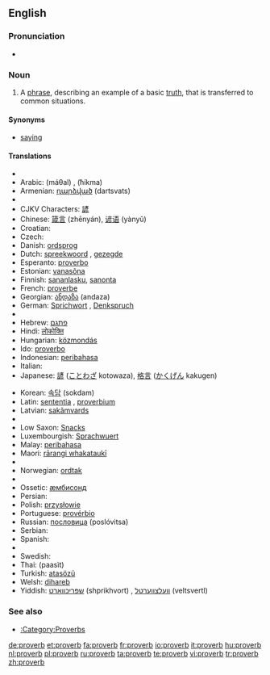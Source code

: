 {{see|Proverbs}}
{{wikipedia}}
==English==

===Pronunciation===
*{{audio|en-us-proverb.ogg|Audio (US)}}

===Noun===
{{en-noun}}

# A [[phrase]], describing an example of a basic [[truth]], that is transferred to common situations.

====Synonyms====
*[[saying]]

====Translations====
{{top}}
*{{trreq|Albanian}}
*Arabic: {{Arab|[[مثل|مَثَلٌ]]}} (máθal) {{m}}, {{Arab|[[حكمة]]}} (ħíkma) {{f}}
*Armenian: [[դարձված]] (dartsvats)
*{{trreq|Basque}}
*CJKV Characters: [[諺]]
*Chinese: [[箴言]] (zhēnyán), [[谚语]] (yànyǔ)
*Croatian: {{t-|hr|poslovica|f}}
*Czech: {{t-|cs|přísloví|n}}
*Danish: [[ordsprog]] {{n}}
*Dutch: [[spreekwoord]] {{n}}, [[gezegde]] {{n}}
*Esperanto: [[proverbo]]
*Estonian: [[vanasõna]]
*Finnish: [[sananlasku]], [[sanonta]]
*French: [[proverbe]] {{m}}
*Georgian: [[ანდაზა]] (andaza)
*German: [[Sprichwort]] {{n}}, [[Denkspruch]] {{m}}
*{{trreq|Greek}}
*Hebrew: [[פתגם]] {{m}}
*Hindi: [[लोकोक्ति]]
*Hungarian: [[közmondás]]
*Ido: [[proverbo]]
*Indonesian: [[peribahasa]]
*Italian: {{t+|it|proverbio|m}}
*Japanese: [[諺]] ([[ことわざ]] kotowaza), [[格言]] ([[かくげん]] kakugen)
{{mid}}
*Korean: [[속담]] (sokdam)
*Latin: [[sententia]] {{f}}, [[proverbium]] {{n}}
*Latvian: [[sakãmvards]]
*{{trreq|Lithuanian}}
*Low Saxon: [[Snacks]]
*Luxembourgish: [[Sprachwuert]]
*Malay: [[peribahasa]]
*Maori: [[rārangi whakataukī]]
*{{trreq|Mongolian}}
*Norwegian: [[ordtak]]
*{{trreq|Old English}}
*Ossetic: [[æмбисонд]]
*Persian: {{fa-Arab|[[ضربالمثل]]}}
*Polish: [[przysłowie]] {{n}}
*Portuguese: [[provérbio]] {{m}}
*Russian: [[пословица]] (poslóvitsa) {{f}}
*Serbian: {{t-|sr|poslovica|f}}
*Spanish: {{t-|es|proverbio|m}}
*{{trreq|Swahili}}
*Swedish: {{t+|sv|ordspråk|n}}
*Thai: {{Thai|[[ภาษิต]]}} (paasìt)
*Turkish: [[atasözü]]
*Welsh: [[dihareb]] {{f}}
*Yiddish: [[שפּריכוואָרט]] (shprikhvort) {{n}}, [[וועלצווערטל]] (veltsvertl) {{n}}
{{bottom}}

===See also===
*[[:Category:Proverbs]]

[[de:proverb]]
[[et:proverb]]
[[fa:proverb]]
[[fr:proverb]]
[[io:proverb]]
[[it:proverb]]
[[hu:proverb]]
[[nl:proverb]]
[[pl:proverb]]
[[ru:proverb]]
[[ta:proverb]]
[[te:proverb]]
[[vi:proverb]]
[[tr:proverb]]
[[zh:proverb]]